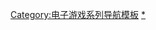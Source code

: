 {{Navbox
| name  = 魂斗羅系列
| title = [[魂斗罗系列|魂斗羅系列]]
| state = {{{state|autocollapse}}}
| listclass = hlist
|group1 = 主要遊戲
| list1 =
* [[魂斗罗 (游戏)|魂斗羅]]
* [[超级魂斗罗|超級魂斗羅]]
* [[魂斗罗 (Game Boy)]]
* [[魂斗罗精神|魂斗羅 Spirits]]
* [[魂斗羅 Force]]
* [[魂斗罗 铁血兵团|魂斗羅 鐵血兵團]]
* {{le|魂斗羅：戰爭的遺產|Contra: Legacy of War}}
* {{le|魂斗羅：冒險|C The Contra Adventure}}
* [[真魂斗羅]]
* [[新魂斗罗]]
* [[魂斗羅 雙雄戰魂]]
* [[魂斗羅 重生]]
* [[鐵血兵團：逆襲]]
* {{le|魂斗羅 流氓軍團|Contra: Rogue Corps|魂斗羅 RC聯盟/流氓軍團}}
* [[魂斗罗：归来]]

|group2 = 其他遊戲
|list2 =
* {{le|反戰英雄|Battlantis}}
* {{le|科拿米世界2|Wai Wai World 2: SOS!! Parsley Jō}}

}}<noinclude>
{{collapsible option}}
{{DEFAULTSORT:Contra}}
[[Category:电子游戏系列导航模板]]
[[Category:魂斗罗系列|*]]
</noinclude>